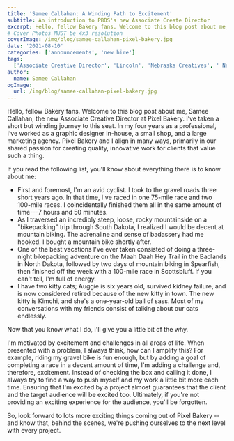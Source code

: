 ```yaml
---
title: 'Samee Callahan: A Winding Path to Excitement'
subtitle: An introduction to PBDS's new Associate Create Director
excerpt: Hello, fellow Bakery fans. Welcome to this blog post about me, Samee Callahan, the new Associate Creative Director at Pixel Bakery. I’ve taken a short but winding journey to this seat. In my four years as a professional, I’ve worked as a graphic designer in-house, a small shop, and a large marketing agency.
# Cover Photos MUST be 4x3 resolution
coverImage: /img/blog/samee-callahan-pixel-bakery.jpg
date: '2021-08-10'
categories: ['announcements', 'new hire']
tags:
  ['Associate Creative Director', 'Lincoln', 'Nebraska Creatives', ' New Hire', 'Samee Callahan']
author:
  name: Samee Callahan
ogImage:
  url: /img/blog/samee-callahan-pixel-bakery.jpg
---
```


Hello, fellow Bakery fans. Welcome to this blog post about me, Samee Callahan, the new Associate Creative Director at Pixel Bakery. I’ve taken a short but winding journey to this seat. In my four years as a professional, I’ve worked as a graphic designer in-house, a small shop, and a large marketing agency. Pixel Bakery and I align in many ways, primarily in our shared passion for creating quality, innovative work for clients that value such a thing.

If you read the following list, you'll know about everything there is to know about me:

- First and foremost, I'm an avid cyclist. I took to the gravel roads three short years ago. In that time, I've raced in one 75-mile race and two 100-mile races. I coincidentally finished them all in the same amount of time---7 hours and 50 minutes.
- As I traversed an incredibly steep, loose, rocky mountainside on a "bikepacking" trip through South Dakota, I realized I would be decent at mountain biking. The adrenaline and sense of badassery had me hooked. I bought a mountain bike shortly after.
- One of the best vacations I've ever taken consisted of doing a three-night bikepacking adventure on the Maah Daah Hey Trail in the Badlands in North Dakota, followed by two days of mountain biking in Spearfish, then finished off the week with a 100-mile race in Scottsbluff. If you can't tell, I'm full of energy.
- I have two kitty cats; Auggie is six years old, survived kidney failure, and is now considered retired because of the new kitty in town. The new kitty is Kimchi, and she's a one-year-old ball of sass. Most of my conversations with my friends consist of talking about our cats endlessly.

Now that you know what I do, I'll give you a little bit of the why.

I'm motivated by excitement and challenges in all areas of life. When presented with a problem, I always think, how can I amplify this? For example, riding my gravel bike is fun enough, but by adding a goal of completing a race in a decent amount of time, I'm adding a challenge and, therefore, excitement. Instead of checking the box and calling it done, I always try to find a way to push myself and my work a little bit more each time. Ensuring that I'm excited by a project almost guarantees that the client and the target audience will be excited too. Ultimately, if you're not providing an exciting experience for the audience, you'll be forgotten.

So, look forward to lots more exciting things coming out of Pixel Bakery -- and know that, behind the scenes, we're pushing ourselves to the next level with every project.
